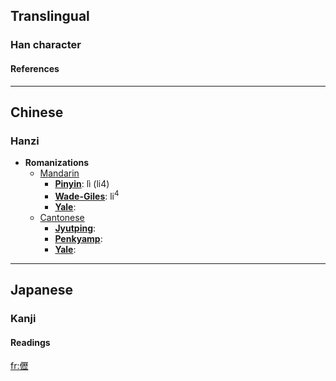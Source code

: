 ==Translingual==
===Han character===
{{Han char|rad=人|as=16|sn=18|four=2121<sub>1</sub>|canj=人一竹一 (OMHM)}}
====References====
{{Han ref|kx=0121.110|dkj=01275|dj=0255.120|hdz=10236.060|uh=512E|ud=20782|bh=EFB9|bd=61369}}
----

==Chinese==
===Hanzi===


* '''Romanizations'''
** [[Mandarin]]
*** '''[[Pinyin]]''': lì (li4)
*** '''[[Wade-Giles]]''': li<sup>4</sup>
*** '''[[Yale]]''': 
**[[Cantonese]]
***'''[[Jyutping]]''':
***'''[[Penkyamp]]''': 
***'''[[Yale]]''': 


----
==Japanese==
===Kanji===
{{ja-kanji|grade=|rs=人16}}
====Readings====
{{ja-readings|on=[[れき]] (reki), [[りゃく]] (ryaku)|kun=}}




[[fr:儮]]